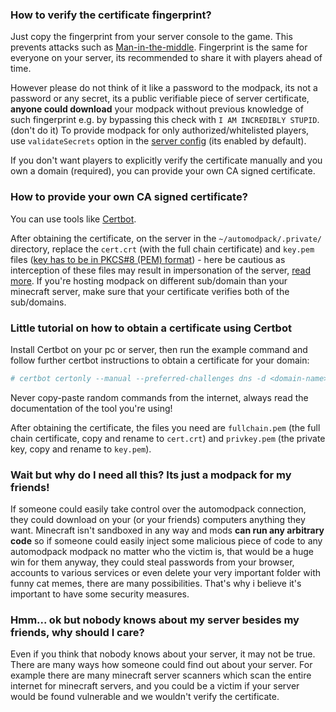 ### How to verify the certificate fingerprint?
Just copy the fingerprint from your server console to the game. This prevents attacks such as [Man-in-the-middle](https://en.wikipedia.org/wiki/Man-in-the-middle_attack). Fingerprint is the same for everyone on your server, its recommended to share it with players ahead of time.

However please do not think of it like a password to the modpack, its not a password or any secret, its a public verifiable piece of server certificate, **anyone could download** your modpack without previous knowledge of such fingerprint e.g. by bypassing this check with `I AM INCREDIBLY STUPID`. (don't do it)
<Callout>
To provide modpack for only authorized/whitelisted players, use `validateSecrets` option in the [server config](../configuration/server-config) (its enabled by default).
</Callout>

If you don't want players to explicitly verify the certificate manually and you own a domain (required), you can provide your own CA signed certificate.

### How to provide your own CA signed certificate?

You can use tools like [Certbot](https://eff-certbot.readthedocs.io/en/stable/install.html).

After obtaining the certificate, on the server in the `~/automodpack/.private/` directory, replace the `cert.crt` (with the full chain certificate) and `key.pem` files ([key has to be in PKCS#8 (PEM) format](https://netty.io/wiki/sslcontextbuilder-and-private-key.html)) - here be cautious as interception of these files may result in impersonation of the server, [read more](https://security.stackexchange.com/a/16694). If you're hosting modpack on different sub/domain than your minecraft server, make sure that your certificate verifies both of the sub/domains.

### Little tutorial on how to obtain a certificate using Certbot

Install Certbot on your pc or server, then run the example command and follow further certbot instructions to obtain a certificate for your domain:

```bash
# certbot certonly --manual --preferred-challenges dns -d <domain-name> <second-domain-name>
```
<Callout variant="warning">
Never copy-paste random commands from the internet, always read the documentation of the tool you're using!
</Callout>

After obtaining the certificate, the files you need are `fullchain.pem` (the full chain certificate, copy and rename to `cert.crt`) and `privkey.pem` (the private key, copy and rename to `key.pem`).

### Wait but why do I need all this? Its just a modpack for my friends!

If someone could easily take control over the automodpack connection, they could download on your (or your friends) computers anything they want.
Minecraft isn't sandboxed in any way and mods **can run any arbitrary code** so if someone could easily inject some malicious piece of code to any automodpack modpack no matter who the victim is, that would be a huge win for them anyway, they could steal passwords from your browser, accounts to various services or even delete your very important folder with funny cat memes, there are many possibilities.
That's why i believe it's important to have some security measures.

### Hmm... ok but nobody knows about my server besides my friends, why should I care?

Even if you think that nobody knows about your server, it may not be true. There are many ways how someone could find out about your server.
For example there are many minecraft server scanners which scan the entire internet for minecraft servers, and you could be a victim if your server would be found vulnerable and we wouldn't verify the certificate.